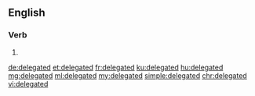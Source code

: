 ==English==

===Verb===
{{head|en|verb form}}

# {{en-past of|delegate}}

[[de:delegated]]
[[et:delegated]]
[[fr:delegated]]
[[ku:delegated]]
[[hu:delegated]]
[[mg:delegated]]
[[ml:delegated]]
[[my:delegated]]
[[simple:delegated]]
[[chr:delegated]]
[[vi:delegated]]